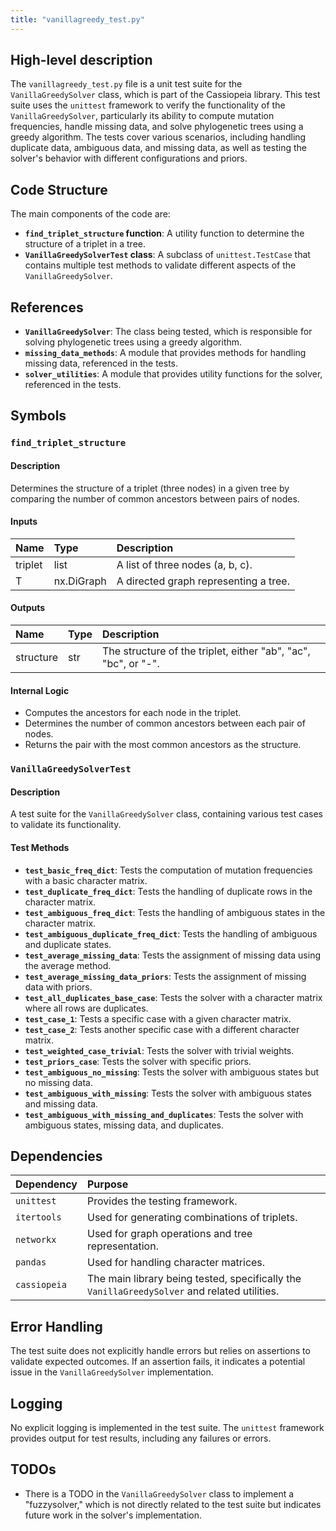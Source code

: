 ```yaml
---
title: "vanillagreedy_test.py"
---
```


## High-level description

The `vanillagreedy_test.py` file is a unit test suite for the `VanillaGreedySolver` class, which is part of the Cassiopeia library. This test suite uses the `unittest` framework to verify the functionality of the `VanillaGreedySolver`, particularly its ability to compute mutation frequencies, handle missing data, and solve phylogenetic trees using a greedy algorithm. The tests cover various scenarios, including handling duplicate data, ambiguous data, and missing data, as well as testing the solver's behavior with different configurations and priors.

## Code Structure

The main components of the code are:

- **`find_triplet_structure` function**: A utility function to determine the structure of a triplet in a tree.
- **`VanillaGreedySolverTest` class**: A subclass of `unittest.TestCase` that contains multiple test methods to validate different aspects of the `VanillaGreedySolver`.

## References

- **`VanillaGreedySolver`**: The class being tested, which is responsible for solving phylogenetic trees using a greedy algorithm.
- **`missing_data_methods`**: A module that provides methods for handling missing data, referenced in the tests.
- **`solver_utilities`**: A module that provides utility functions for the solver, referenced in the tests.

## Symbols

### `find_triplet_structure`
#### Description
Determines the structure of a triplet (three nodes) in a given tree by comparing the number of common ancestors between pairs of nodes.

#### Inputs
| Name   | Type         | Description                        |
|:-------|:-------------|:-----------------------------------|
| triplet| list         | A list of three nodes (a, b, c).   |
| T      | nx.DiGraph   | A directed graph representing a tree.|

#### Outputs
| Name      | Type   | Description                                      |
|:----------|:-------|:-------------------------------------------------|
| structure | str    | The structure of the triplet, either "ab", "ac", "bc", or "-". |

#### Internal Logic
- Computes the ancestors for each node in the triplet.
- Determines the number of common ancestors between each pair of nodes.
- Returns the pair with the most common ancestors as the structure.

### `VanillaGreedySolverTest`
#### Description
A test suite for the `VanillaGreedySolver` class, containing various test cases to validate its functionality.

#### Test Methods
- **`test_basic_freq_dict`**: Tests the computation of mutation frequencies with a basic character matrix.
- **`test_duplicate_freq_dict`**: Tests the handling of duplicate rows in the character matrix.
- **`test_ambiguous_freq_dict`**: Tests the handling of ambiguous states in the character matrix.
- **`test_ambiguous_duplicate_freq_dict`**: Tests the handling of ambiguous and duplicate states.
- **`test_average_missing_data`**: Tests the assignment of missing data using the average method.
- **`test_average_missing_data_priors`**: Tests the assignment of missing data with priors.
- **`test_all_duplicates_base_case`**: Tests the solver with a character matrix where all rows are duplicates.
- **`test_case_1`**: Tests a specific case with a given character matrix.
- **`test_case_2`**: Tests another specific case with a different character matrix.
- **`test_weighted_case_trivial`**: Tests the solver with trivial weights.
- **`test_priors_case`**: Tests the solver with specific priors.
- **`test_ambiguous_no_missing`**: Tests the solver with ambiguous states but no missing data.
- **`test_ambiguous_with_missing`**: Tests the solver with ambiguous states and missing data.
- **`test_ambiguous_with_missing_and_duplicates`**: Tests the solver with ambiguous states, missing data, and duplicates.

## Dependencies

| Dependency | Purpose |
|:-----------|:--------|
| `unittest` | Provides the testing framework. |
| `itertools` | Used for generating combinations of triplets. |
| `networkx` | Used for graph operations and tree representation. |
| `pandas` | Used for handling character matrices. |
| `cassiopeia` | The main library being tested, specifically the `VanillaGreedySolver` and related utilities. |

## Error Handling

The test suite does not explicitly handle errors but relies on assertions to validate expected outcomes. If an assertion fails, it indicates a potential issue in the `VanillaGreedySolver` implementation.

## Logging

No explicit logging is implemented in the test suite. The `unittest` framework provides output for test results, including any failures or errors.

## TODOs

- There is a TODO in the `VanillaGreedySolver` class to implement a "fuzzysolver," which is not directly related to the test suite but indicates future work in the solver's implementation.